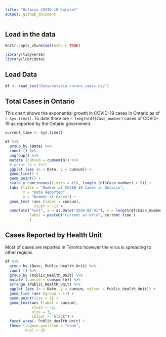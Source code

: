 ```yaml
---
title: "Ontario COVID-19 Dataset"
output: github_document
---
```


## Load in the data
```r
knitr::opts_chunk$set(echo = TRUE)

library(tidyverse)
library(lubridate)

```

## Load Data

```r
df <- read_csv("Data/ontario_corona_cases.csv")
```

## Total Cases in Ontario

This chart shows the exponential growth in COVID-19 cases in Ontario as of `r Sys.time()`. To date there are `r length(df$Case_number)` cases of COVID-19 as reported by the Ontario government. 

```r
current_time <- Sys.time()

df %>% 
  group_by (Date) %>% 
  count () %>% 
  ungroup() %>% 
  mutate (cumsum = cumsum(n)) %>% 
  # print (n = Inf)
  ggplot (aes (x = Date, y = cumsum)) +
  geom_line() +
  geom_point() +
  scale_y_continuous(limits = c(0, length (df$Case_number) + 5)) +
  labs (title = "Number of COVID-19 Cases in Ontario",
        x = "Date Reported",
        y = "Number of Cases") +
  geom_text (aes (label = cumsum), 
             vjust = -1) +
  annotate("text", x = as.Date("2020-02-01"), y = length(df$Case_number) - 5, 
           label = paste0("Current as of\n", current_time )
           )

```


## Cases Reported by Health Unit
Most of cases are reported in Toronto however the virus is spreading to other regions. 

```r
df %>% 
  group_by (Date, Public_Health_Unit) %>% 
  count () %>% 
  group_by (Public_Health_Unit) %>% 
  mutate (cumsum = cumsum (n)) %>% 
  arrange (Public_Health_Unit) %>% 
  ggplot (aes (x = Date, y = cumsum, colour = Public_Health_Unit)) +
  geom_line (aes (group = 1)) +
  geom_point(size = 1) +
  geom_text(aes (label = cumsum), 
            vjust = -1, 
            size = 3, 
            colour = "black") +
  facet_wrap(~ Public_Health_Unit) +
  theme (legend.position = "none",
         ncol = 3)
```



